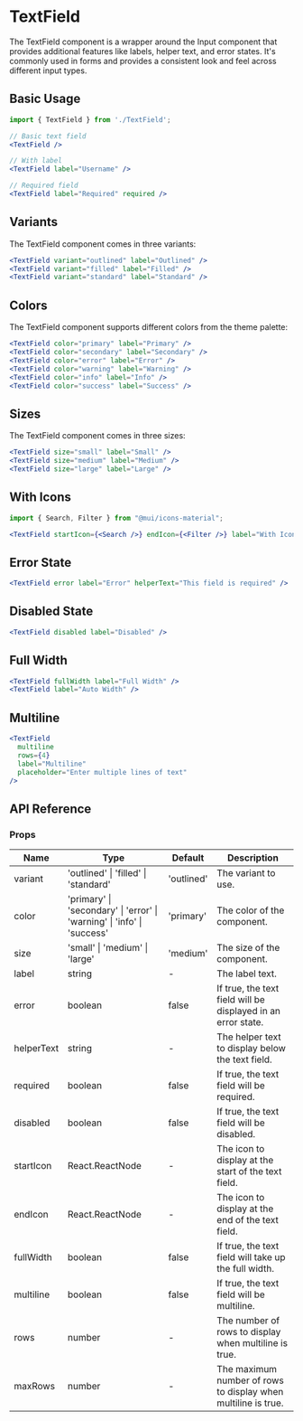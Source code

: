 # TextField

The TextField component is a wrapper around the Input component that provides additional features like labels, helper text, and error states. It's commonly used in forms and provides a consistent look and feel across different input types.

## Basic Usage

```jsx
import { TextField } from './TextField';

// Basic text field
<TextField />

// With label
<TextField label="Username" />

// Required field
<TextField label="Required" required />
```

## Variants

The TextField component comes in three variants:

```jsx
<TextField variant="outlined" label="Outlined" />
<TextField variant="filled" label="Filled" />
<TextField variant="standard" label="Standard" />
```

## Colors

The TextField component supports different colors from the theme palette:

```jsx
<TextField color="primary" label="Primary" />
<TextField color="secondary" label="Secondary" />
<TextField color="error" label="Error" />
<TextField color="warning" label="Warning" />
<TextField color="info" label="Info" />
<TextField color="success" label="Success" />
```

## Sizes

The TextField component comes in three sizes:

```jsx
<TextField size="small" label="Small" />
<TextField size="medium" label="Medium" />
<TextField size="large" label="Large" />
```

## With Icons

```jsx
import { Search, Filter } from "@mui/icons-material";

<TextField startIcon={<Search />} endIcon={<Filter />} label="With Icons" />;
```

## Error State

```jsx
<TextField error label="Error" helperText="This field is required" />
```

## Disabled State

```jsx
<TextField disabled label="Disabled" />
```

## Full Width

```jsx
<TextField fullWidth label="Full Width" />
<TextField label="Auto Width" />
```

## Multiline

```jsx
<TextField
  multiline
  rows={4}
  label="Multiline"
  placeholder="Enter multiple lines of text"
/>
```

## API Reference

### Props

| Name       | Type                                                                    | Default    | Description                                                   |
| ---------- | ----------------------------------------------------------------------- | ---------- | ------------------------------------------------------------- |
| variant    | 'outlined' \| 'filled' \| 'standard'                                    | 'outlined' | The variant to use.                                           |
| color      | 'primary' \| 'secondary' \| 'error' \| 'warning' \| 'info' \| 'success' | 'primary'  | The color of the component.                                   |
| size       | 'small' \| 'medium' \| 'large'                                          | 'medium'   | The size of the component.                                    |
| label      | string                                                                  | -          | The label text.                                               |
| error      | boolean                                                                 | false      | If true, the text field will be displayed in an error state.  |
| helperText | string                                                                  | -          | The helper text to display below the text field.              |
| required   | boolean                                                                 | false      | If true, the text field will be required.                     |
| disabled   | boolean                                                                 | false      | If true, the text field will be disabled.                     |
| startIcon  | React.ReactNode                                                         | -          | The icon to display at the start of the text field.           |
| endIcon    | React.ReactNode                                                         | -          | The icon to display at the end of the text field.             |
| fullWidth  | boolean                                                                 | false      | If true, the text field will take up the full width.          |
| multiline  | boolean                                                                 | false      | If true, the text field will be multiline.                    |
| rows       | number                                                                  | -          | The number of rows to display when multiline is true.         |
| maxRows    | number                                                                  | -          | The maximum number of rows to display when multiline is true. |
